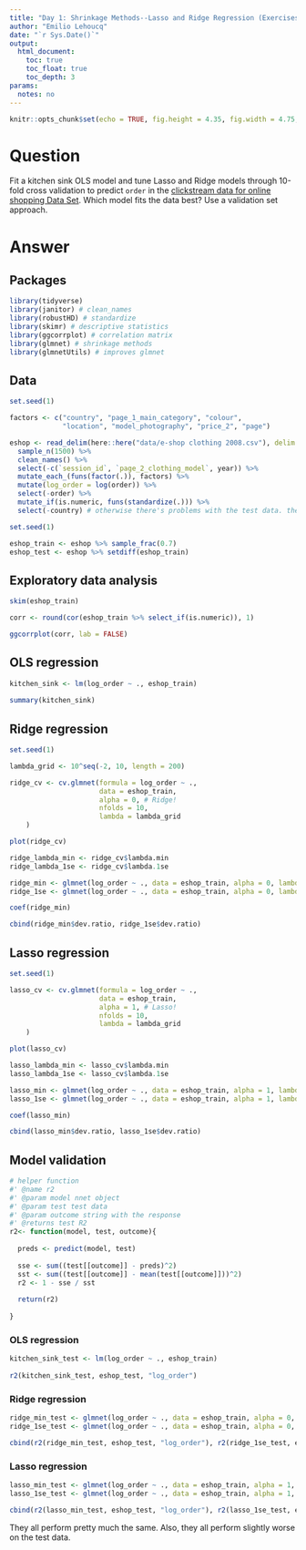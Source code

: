 ```yaml
---
title: "Day 1: Shrinkage Methods--Lasso and Ridge Regression (Exercises with Answers)"
author: "Emilio Lehoucq"
date: "`r Sys.Date()`"
output: 
  html_document:
    toc: true
    toc_float: true
    toc_depth: 3
params:
  notes: no
---
```


```r
knitr::opts_chunk$set(echo = TRUE, fig.height = 4.35, fig.width = 4.75, message = FALSE, warning = FALSE)
```

# Question

Fit a kitchen sink OLS model and tune Lasso and Ridge models through 10-fold cross validation to predict `order` in the [clickstream data for online shopping Data Set](https://archive.ics.uci.edu/ml/datasets/clickstream+data+for+online+shopping). Which model fits the data best? Use a validation set approach.

# Answer

## Packages

```r
library(tidyverse)
library(janitor) # clean_names
library(robustHD) # standardize
library(skimr) # descriptive statistics
library(ggcorrplot) # correlation matrix
library(glmnet) # shrinkage methods
library(glmnetUtils) # improves glmnet
```

## Data

```r
set.seed(1) 

factors <- c("country", "page_1_main_category", "colour", 
             "location", "model_photography", "price_2", "page")

eshop <- read_delim(here::here("data/e-shop clothing 2008.csv"), delim = ";") %>% 
  sample_n(1500) %>% 
  clean_names() %>% 
  select(-c(`session_id`, `page_2_clothing_model`, year)) %>% 
  mutate_each_(funs(factor(.)), factors) %>% 
  mutate(log_order = log(order)) %>% 
  select(-order) %>% 
  mutate_if(is.numeric, funs(standardize(.))) %>% 
  select(-country) # otherwise there's problems with the test data. there are better ways to deal with this

```

```r
set.seed(1)

eshop_train <- eshop %>% sample_frac(0.7)
eshop_test <- eshop %>% setdiff(eshop_train)
```

## Exploratory data analysis

```r
skim(eshop_train)
```

```r
corr <- round(cor(eshop_train %>% select_if(is.numeric)), 1)

ggcorrplot(corr, lab = FALSE)
```

## OLS regression

```r
kitchen_sink <- lm(log_order ~ ., eshop_train)
  
summary(kitchen_sink)
```

## Ridge regression

```r
set.seed(1)

lambda_grid <- 10^seq(-2, 10, length = 200)

ridge_cv <- cv.glmnet(formula = log_order ~ ., 
                      data = eshop_train, 
                      alpha = 0, # Ridge!
                      nfolds = 10,
                      lambda = lambda_grid
    )
```

```r
plot(ridge_cv)
```

```r
ridge_lambda_min <- ridge_cv$lambda.min
ridge_lambda_1se <- ridge_cv$lambda.1se

ridge_min <- glmnet(log_order ~ ., data = eshop_train, alpha = 0, lambda = ridge_lambda_min)
ridge_1se <- glmnet(log_order ~ ., data = eshop_train, alpha = 0, lambda = ridge_lambda_1se)

coef(ridge_min)
```

```r
cbind(ridge_min$dev.ratio, ridge_1se$dev.ratio)
```

## Lasso regression

```r
set.seed(1)

lasso_cv <- cv.glmnet(formula = log_order ~ ., 
                      data = eshop_train, 
                      alpha = 1, # Lasso! 
                      nfolds = 10,
                      lambda = lambda_grid
    )
```

```r
plot(lasso_cv)
```

```r
lasso_lambda_min <- lasso_cv$lambda.min
lasso_lambda_1se <- lasso_cv$lambda.1se

lasso_min <- glmnet(log_order ~ ., data = eshop_train, alpha = 1, lambda = lasso_lambda_min)
lasso_1se <- glmnet(log_order ~ ., data = eshop_train, alpha = 1, lambda = lasso_lambda_1se)

coef(lasso_min)
```

```r
cbind(lasso_min$dev.ratio, lasso_1se$dev.ratio)
```

## Model validation

```r
# helper function
#' @name r2
#' @param model nnet object
#' @param test test data
#' @param outcome string with the response
#' @returns test R2
r2<- function(model, test, outcome){
  
  preds <- predict(model, test)
  
  sse <- sum((test[[outcome]] - preds)^2)
  sst <- sum((test[[outcome]] - mean(test[[outcome]]))^2)
  r2 <- 1 - sse / sst
  
  return(r2)
  
}
```

### OLS regression

```r
kitchen_sink_test <- lm(log_order ~ ., eshop_train)
  
r2(kitchen_sink_test, eshop_test, "log_order")
```

### Ridge regression

```r
ridge_min_test <- glmnet(log_order ~ ., data = eshop_train, alpha = 0, lambda = ridge_lambda_min)
ridge_1se_test <- glmnet(log_order ~ ., data = eshop_train, alpha = 0, lambda = ridge_lambda_1se)

cbind(r2(ridge_min_test, eshop_test, "log_order"), r2(ridge_1se_test, eshop_test, "log_order"))
```

### Lasso regression

```r
lasso_min_test <- glmnet(log_order ~ ., data = eshop_train, alpha = 1, lambda = lasso_lambda_min)
lasso_1se_test <- glmnet(log_order ~ ., data = eshop_train, alpha = 1, lambda = lasso_lambda_1se)

cbind(r2(lasso_min_test, eshop_test, "log_order"), r2(lasso_1se_test, eshop_test, "log_order"))
```

They all perform pretty much the same. Also, they all perform slightly worse on the test data.
